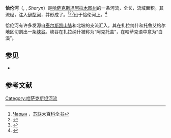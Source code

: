 {{Infobox river
| name = 恰伦河
| image = Sharyn River.jpg
| image_caption = {{link-en|恰伦大峡谷|Charyn Canyon}}附近的恰伦河
| source1           = 
| source1_elevation =
| mouth = [[伊犁河|伊犁河]]
| mouth_location    = 
| mouth_coordinates = {{coord|43|55|52|N|79|25|39|E|region:KZ_type:river_source:kolossus-ruwiki|display=it}}
| progression = [[伊犁河|伊犁河]]→ [[巴尔喀什湖|巴尔喀什湖]]
| subdivision_type1 = 国家
| subdivision_name1 = [[哈萨克斯坦|哈萨克斯坦]]
| length = {{convert|427|km|abbr=on}}
| discharge1_avg    = 
| basin_size = {{convert|7720|km2|abbr=on}}
}}

'''恰伦河'''（{{lang-ru|Чарын}}, {{lang-kk|Шарын}}, ''Sharyn''）是[[哈萨克斯坦|哈萨克斯坦]][[阿拉木图州|阿拉木图州]]的一条河流，全长{{convert|427|km|mi}}，流域面积{{convert|7720|km2}}。其流经{{link-en|恰伦国家公园|Charyn National Park}}，注入[[伊犁河|伊犁河]]，并形成了{{link-en|恰伦大峡谷|Charyn Canyon}}。<ref>[http://bse.sci-lib.com/article121531.html Чарын] {{Wayback|url=http://bse.sci-lib.com/article121531.html |date=20190719044701 }}，[[苏联大百科全书|苏联大百科全书]]</ref><ref>{{cite web |title=About park |url=http://charyn.kz/eng/about-the-park/ |website=Charyn State National Natural Park |date=2016 |access-date=2021-02-03 |archive-date=2021-02-07 |archive-url=https://web.archive.org/web/20210207182641/http://charyn.kz/eng/about-the-park/ |dead-url=no }}</ref><ref>{{cite book |last1=Brummell |first1=Paul |title=Kazakhstan |date=2011 |publisher=Bradt Travel Guides |isbn=9781841623696 |page=170 |url=https://books.google.com/books?id=CH3PY_LSOlAC |language=en |access-date=2021-02-03 |archive-date=2020-06-14 |archive-url=https://web.archive.org/web/20200614133353/https://books.google.com/books?id=CH3PY_LSOlAC |dead-url=no }}</ref>{{link-en|玛依纳水电站|Moinak Hydro Power Plant}}设于恰伦河上。<ref name="AstTim">{{cite news |last1=Kalymov |first1=Asset |title=SPAIID Project Providing Power to Southern Kazakhstan - The Astana Times |url=https://astanatimes.com/2013/12/spaiid-project-providing-power-southern-kazakhstan/ |work=The Astana Times |date=3 December 2013 |accessdate=2021-02-03 |archive-date=2018-06-12 |archive-url=https://web.archive.org/web/20180612141347/https://astanatimes.com/2013/12/spaiid-project-providing-power-southern-kazakhstan/ |dead-url=no }}</ref>

恰伦河有许多发源自[[泰尔斯凯山脉|泰尔斯凯山脉]]和{{link-en|昆格山脉|Küngöy Ala-Too Range}}北坡的支流汇入。其在扎拉纳什和托鲁艾格尔地区切割出一条[[峡谷|峡谷]]。峡谷在扎拉纳什被称为“阿克托盖”，在哈萨克语中意为“白溪”。

== 参见 ==
* {{link-en|恰伦国家公园|Charyn National Park}}

== 参考文献 ==
{{reflist}}

[[Category:哈萨克斯坦河流|Category:哈萨克斯坦河流]]
